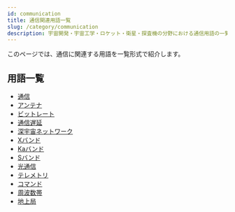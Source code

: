 ```yaml
---
id: communication
title: 通信関連用語一覧
slug: /category/communication
description: 宇宙開発・宇宙工学・ロケット・衛星・探査機の分野における通信用語の一覧です．意味・定義・概要・説明ページへと移ることができます．
---
```



<Head>
  <script type="application/ld+json">
    {`{
      "@context": "https://schema.org",
      "@type": "DefinedTerm",
      "name": "通信関連用語一覧",
      "inDefinedTermSet": "https://space-dev-terms.pages.dev",
      "termCode": "category/communication",
      "description": "宇宙開発・宇宙工学・ロケット・衛星・探査機の分野における通信用語の一覧です．意味・定義・概要・説明ページへと移ることができます．",
      "url": "https://space-dev-terms.pages.dev/docs/category/communication"
    }`}
  </script>
</Head>

このページでは、通信に関連する用語を一覧形式で紹介します。

## 用語一覧

- [通信](/docs/communication/communication)
- [アンテナ](/docs/communication/technology/antenna)
- [ビットレート](/docs/communication/technology/bit-rate)
- [通信遅延](/docs/communication/technology/communication-delay)
- [深宇宙ネットワーク](/docs/communication/system/dsn)
- [Xバンド](/docs/communication/technology/x-band)
- [Kaバンド](/docs/communication/technology/ka-band.md)
- [Sバンド](/docs/communication/technology/s-band.md)
- [光通信](/docs/communication/type/optical-communication)
- [テレメトリ](/docs/communication/system/telemetry)
- [コマンド](/docs/communication/system/telemetry)
- [周波数帯](/docs/communication/technology/frequency-band)
- [地上局](/docs/communication/system/ground-station)